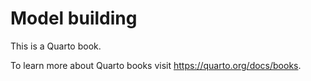 # Model building
This is a Quarto book.

To learn more about Quarto books visit <https://quarto.org/docs/books>.
